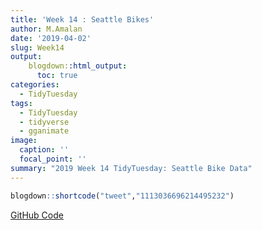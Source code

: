 ```yaml
---
title: 'Week 14 : Seattle Bikes'
author: M.Amalan
date: '2019-04-02'
slug: Week14
output: 
    blogdown::html_output:
      toc: true
categories:
  - TidyTuesday
tags:
  - TidyTuesday
  - tidyverse
  - gganimate
image:
  caption: ''
  focal_point: ''
summary: "2019 Week 14 TidyTuesday: Seattle Bike Data"  
---
```


```r
blogdown::shortcode("tweet","1113036696214495232")
```

[GitHub Code](https://github.com/Amalan-ConStat/TidyTuesday/tree/master/2019/Week14)



